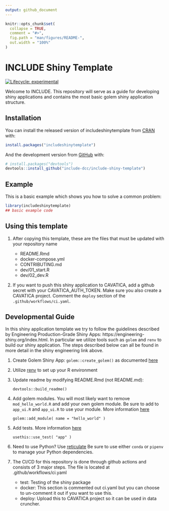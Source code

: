 ```yaml
---
output: github_document
---
```


<!-- README.md is generated from README.Rmd. Please edit that file -->

```r
knitr::opts_chunk$set(
  collapse = TRUE,
  comment = "#>",
  fig.path = "man/figures/README-",
  out.width = "100%"
)
```

# INCLUDE Shiny Template

<!-- badges: start -->
[![Lifecycle: experimental](https://img.shields.io/badge/lifecycle-experimental-orange.svg)](https://www.tidyverse.org/lifecycle/#experimental)
<!-- badges: end -->

Welcome to INCLUDE. This repository will serve as a guide for developing
shiny applications and contains the most basic golem shiny application
structure.

## Installation

You can install the released version of includeshinytemplate from [CRAN](https://CRAN.R-project.org) with:

``` r
install.packages("includeshinytemplate")
```

And the development version from [GitHub](https://github.com/) with:

``` r
# install.packages("devtools")
devtools::install_github("include-dcc/include-shiny-template")
```
## Example

This is a basic example which shows you how to solve a common problem:

```r
library(includeshinytemplate)
## basic example code
```


## Using this template

1. After copying this template, these are the files that must be updated with your repository name

    - README.Rmd
    - docker-compose.yml
    - CONTRIBUTING.md
    - dev/01_start.R
    - dev/02_dev.R

2. If you want to push this shiny application to CAVATICA, add a github secret with your CAVATICA_AUTH_TOKEN. Make sure you also create a CAVATICA project. Comment the `deploy` section of the `.github/workflows/ci.yaml`.

## Developmental Guide

In this shiny application template we try to follow the guidelines described by Engineering Production-Grade Shiny Apps: https://engineering-shiny.org/index.html.  In particular we utilize tools such as `golem` and `renv` to build our shiny application.  The steps described below can all be found in more detail in  the shiny engineering link above.

1. Create Golem Shiny App: `golem::create_golem()` as documented [here](https://engineering-shiny.org/setting-up-for-success.html#create-a-golem)
1. Utilize [renv](https://engineering-shiny.org/build-yourself-safety-net.html#renv) to set up your R environment
1. Update readme by modifying README.Rmd (not README.md):

    ```
    devtools::build_readme()
    ```

1. Add golem modules. You will most likely want to remove `mod_hello_world.R` and add your own golem module. Be sure to add to `app_ui.R` and `app_ui.R` to use your module. More information [here](https://engineering-shiny.org/build-app-golem.html#submodules-and-utility-functions)

    ```
    golem::add_module( name = "hello_world" )
    ```

1. Add tests. More information [here](https://engineering-shiny.org/build-app-golem.html#add-tests)

    ```
    usethis::use_test( "app" )
    ```

1.  Need to use Python?  Use [reticulate](https://rstudio.github.io/reticulate/)  Be sure to use either `conda` or `pipenv` to manage your Python dependencies.
1. The CI/CD for this repository is done through github actions and consists of 3 major steps.  The file is located at .github/workflows/ci.yaml
    * test: Testing of the shiny package
    * docker: This section is commented out ci.yaml but you can choose to un-comment it out if you want to use this.
    * deploy: Upload this to CAVATICA project so it can be used in data cruncher.
